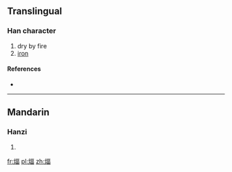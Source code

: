 ==Translingual==

===Han character===
{{Han char|rn=86|rad=火|as=09|sn=13|four=|canj=火一口田 (FMRW)}}

# dry by fire
# [[iron]]

====References====
* {{Han ref|kx=0676.110|dkj=19185|dj=1087.140|hdz=32215.070|uh=714F|ud=29007}}

----

==Mandarin==

===Hanzi===
{{cmn-hanzi|pin=[[bì]] ([[bi4]]), [[huī]] ([[hui1]])|wg=pi<sup>4</sup>, hui<sup>1</sup>}}

# {{defn|lang=cmn|sort=火09}}

[[fr:煏]]
[[pl:煏]]
[[zh:煏]]